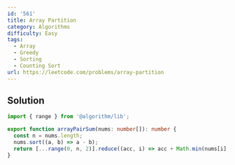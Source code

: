 ```yaml
---
id: '561'
title: Array Partition
category: Algorithms
difficulty: Easy
tags:
  - Array
  - Greedy
  - Sorting
  - Counting Sort
url: https://leetcode.com/problems/array-partition
---
```


## Solution

```typescript filename="solution.ts" copy
import { range } from '@algorithm/lib';

export function arrayPairSum(nums: number[]): number {
  const n = nums.length;
  nums.sort((a, b) => a - b);
  return [...range(0, n, 2)].reduce((acc, i) => acc + Math.min(nums[i], nums[i] + 1), 0);
}
```
